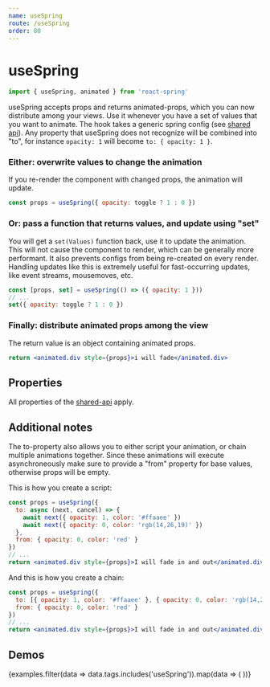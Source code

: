 ```yaml
---
name: useSpring
route: /useSpring
order: 80
---
```



# useSpring

```js
import { useSpring, animated } from 'react-spring'
```

useSpring accepts props and returns animated-props, which you can now distribute among your views. Use it whenever you have a set of values that you want to animate. The hook takes a generic spring config (see [shared api](/api)). Any property that useSpring does not recognize will be combined into "to", for instance `opacity: 1` will become `to: { opacity: 1 }`.

### Either: overwrite values to change the animation

If you re-render the component with changed props, the animation will update.

```jsx
const props = useSpring({ opacity: toggle ? 1 : 0 })
```

### Or: pass a function that returns values, and update using "set"

You will get a `set(Values)` function back, use it to update the animation. This will not cause the component to render, which can be generally more performant. It also prevents configs from being re-created on every render. Handling updates like this is extremely useful for fast-occurring updates, like event streams, mousemoves, etc.

```jsx
const [props, set] = useSpring(() => ({ opacity: 1 }))
// ...
set({ opacity: toggle ? 1 : 0 })
```

### Finally: distribute animated props among the view

The return value is an object containing animated props. 

```jsx
return <animated.div style={props}>i will fade</animated.div>
```

## Properties

All properties of the [shared-api](/api) apply.

## Additional notes

The to-property also allows you to either script your animation, or chain multiple animations together. Since these animations will execute asynchroneously make sure to provide a "from" property for base values, otherwise props will be empty.

This is how you create a script:

```jsx
const props = useSpring({ 
  to: async (next, cancel) => {
    await next({ opacity: 1, color: '#ffaaee' })
    await next({ opacity: 0, color: 'rgb(14,26,19)' })
  },
  from: { opacity: 0, color: 'red' } 
})
// ...
return <animated.div style={props}>I will fade in and out</animated.div>
```

And this is how you create a chain:

```jsx
const props = useSpring({ 
  to: [{ opacity: 1, color: '#ffaaee' }, { opacity: 0, color: 'rgb(14,26,19)' }],
  from: { opacity: 0, color: 'red' } 
})
// ...
return <animated.div style={props}>I will fade in and out</animated.div>
```


## Demos

<DemoGrid padding={0}>
  {examples.filter(data => data.tags.includes('useSpring')).map(data => (
    <Demo
      key={data.name}
      {...data}
      import={import('../examples/demos/' + data.name)}
    />
  ))}
</DemoGrid>